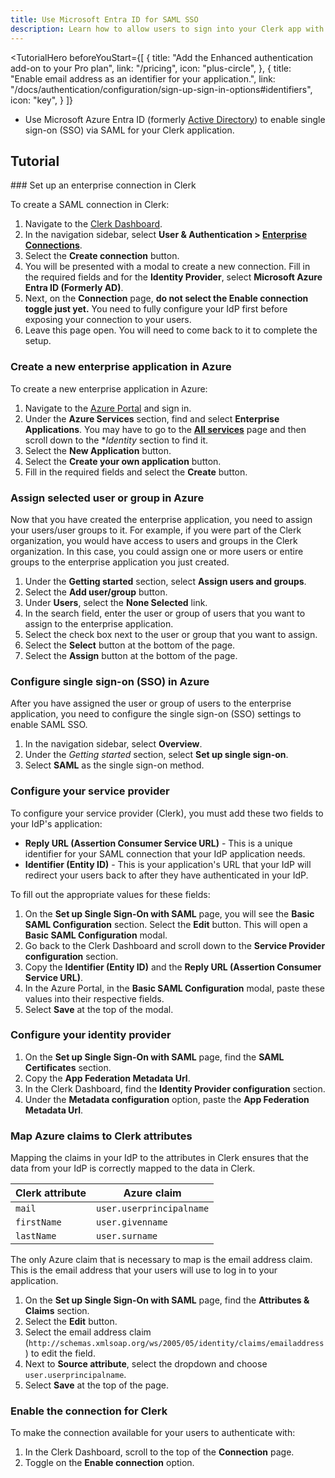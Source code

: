 ```yaml
---
title: Use Microsoft Entra ID for SAML SSO
description: Learn how to allow users to sign into your Clerk app with their Microsoft account using SAML SSO.
---
```


<TutorialHero
  beforeYouStart={[
    {
      title: "Add the Enhanced authentication add-on to your Pro plan",
      link: "/pricing",
      icon: "plus-circle",
    },
    {
      title: "Enable email address as an identifier for your application.",
      link: "/docs/authentication/configuration/sign-up-sign-in-options#identifiers",
      icon: "key",
    }
  ]}
>
  - Use Microsoft Azure Entra ID (formerly [Active Directory](https://learn.microsoft.com/en-us/entra/fundamentals/new-name)) to enable single sign-on (SSO) via SAML for your Clerk application.
</TutorialHero>

## Tutorial

<Steps>
  ### Set up an enterprise connection in Clerk

  To create a SAML connection in Clerk:

  1. Navigate to the [Clerk Dashboard](https://dashboard.clerk.com).
  1. In the navigation sidebar, select **User & Authentication > [Enterprise Connections](https://dashboard.clerk.com/last-active?path=user-authentication/enterprise-connections)**.
  1. Select the **Create connection** button.
  1. You will be presented with a modal to create a new connection. Fill in the required fields and for the **Identity Provider**, select **Microsoft Azure Entra ID (Formerly AD)**.
  1. Next, on the **Connection** page, **do not select the Enable connection toggle just yet.** You need to fully configure your IdP first before exposing your connection to your users.
  1. Leave this page open. You will need to come back to it to complete the setup.

  ### Create a new enterprise application in Azure

  To create a new enterprise application in Azure:

  1. Navigate to the [Azure Portal](https://azure.microsoft.com/en-us/get-started/azure-portal) and sign in.
  1. Under the **Azure Services** section, find and select **Enterprise Applications**. You may have to go to the [**All services**](https://portal.azure.com/#allservices) page and then scroll down to the \*_Identity_ section to find it.
  1. Select the **New Application** button.
  1. Select the **Create your own application** button.
  1. Fill in the required fields and select the **Create** button.

  ### Assign selected user or group in Azure

  Now that you have created the enterprise application, you need to assign your users/user groups to it. For example, if you were part of the Clerk organization, you would have access to users and groups in the Clerk organization. In this case, you could assign one or more users or entire groups to the enterprise application you just created.

  1. Under the **Getting started** section, select **Assign users and groups**.
  1. Select the **Add user/group** button.
  1. Under **Users**, select the **None Selected** link.
  1. In the search field, enter the user or group of users that you want to assign to the enterprise application.
  1. Select the check box next to the user or group that you want to assign.
  1. Select the **Select** button at the bottom of the page.
  1. Select the **Assign** button at the bottom of the page.

  ### Configure single sign-on (SSO) in Azure

  After you have assigned the user or group of users to the enterprise application, you need to configure the single sign-on (SSO) settings to enable SAML SSO.

  1. In the navigation sidebar, select **Overview**.
  1. Under the _Getting started_ section, select **Set up single sign-on**.
  1. Select **SAML** as the single sign-on method.

  ### Configure your service provider

  To configure your service provider (Clerk), you must add these two fields to your IdP's application:

  - **Reply URL (Assertion Consumer Service URL)** - This is a unique identifier for your SAML connection that your IdP application needs.
  - **Identifier (Entity ID)** - This is your application's URL that your IdP will redirect your users back to after they have authenticated in your IdP.

  To fill out the appropriate values for these fields:

  1. On the **Set up Single Sign-On with SAML** page, you will see the **Basic SAML Configuration** section. Select the **Edit** button. This will open a **Basic SAML Configuration** modal.
  1. Go back to the Clerk Dashboard and scroll down to the **Service Provider configuration** section.
  1. Copy the **Identifier (Entity ID)** and the **Reply URL (Assertion Consumer Service URL)**.
  1. In the Azure Portal, in the **Basic SAML Configuration** modal, paste these values into their respective fields.
  1. Select **Save** at the top of the modal.

  ### Configure your identity provider

  1. On the **Set up Single Sign-On with SAML** page, find the **SAML Certificates** section.
  1. Copy the **App Federation Metadata Url**.
  1. In the Clerk Dashboard, find the **Identity Provider configuration** section.
  1. Under the **Metadata configuration** option, paste the **App Federation Metadata Url**.

  ### Map Azure claims to Clerk attributes

  Mapping the claims in your IdP to the attributes in Clerk ensures that the data from your IdP is correctly mapped to the data in Clerk.

  | Clerk attribute | Azure claim |
  | - | - |
  | `mail` | `user.userprincipalname` |
  | `firstName` | `user.givenname` |
  | `lastName` | `user.surname` |

  The only Azure claim that is necessary to map is the email address claim. This is the email address that your users will use to log in to your application.

  1. On the **Set up Single Sign-On with SAML** page, find the **Attributes & Claims** section.
  1. Select the **Edit** button.
  1. Select the email address claim (`http://schemas.xmlsoap.org/ws/2005/05/identity/claims/emailaddress`) to edit the field.
  1. Next to **Source attribute**, select the dropdown and choose `user.userprincipalname`.
  1. Select **Save** at the top of the page.

  ### Enable the connection for Clerk

  To make the connection available for your users to authenticate with:

  1. In the Clerk Dashboard, scroll to the top of the **Connection** page.
  1. Toggle on the **Enable connection** option.
</Steps>
